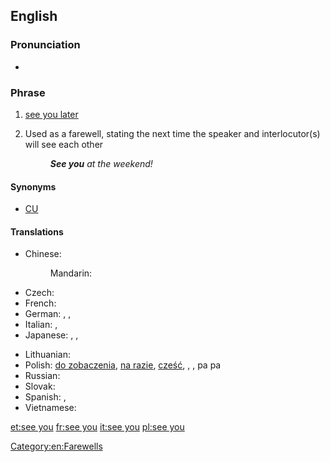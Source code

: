 ==English==
{{phrasebook|en}}

===Pronunciation===
* {{audio|En-uk-see you.ogg|Audio (UK)}}

===Phrase===
{{infl|en|phrase|head=[[see]] [[you]]}}

# {{informal}} [[see you later]]
# Used as a farewell, stating the next time the speaker and interlocutor(s) will see each other
#:'''''See you''' at the weekend!''

====Synonyms====
* [[CU]]

====Translations====
{{trans-top|see you later}}
* Chinese:
*: Mandarin: {{t|zh|拜拜|tr=báibái|sc=Hani}}
* Czech: {{t|cs|ahoj}}
* French: {{t+|fr|à plus}}
* German: {{t+|de|bis bald}}, {{t+|de|bis dann}}, {{t|de|tschüss}}
* Italian: {{t|it|arrivederci}}, {{t|it|ciao}}
* Japanese: {{t|ja|じゃあねぇ|tr=jā nē|sc=Jpan}}, {{t|ja|じゃ、また|tr=ja, mata|sc=Jpan}}, {{t|ja|またね|tr=mata ne|sc=Jpan}}
{{trans-mid}}
* Lithuanian: {{t+|lt|iki|xs=Lithuanian}}
* Polish: {{qualifier|informal}} [[do zobaczenia]], [[na razie]], [[cześć]], {{qualifier|colloquial}} {{t-|pl|nara}}, {{qualifier|familiar}} {{t-|pl|pa}}, pa pa
* Russian: {{t|ru|пока|tr=poká|sc=Cyrl}}
* Slovak: {{t|sk|ahoj}}
* Spanish: {{t-|es|nos vemos}},  {{t|es|nos veremos}}
* Vietnamese: {{t|vi|hẹn gặp lại}}
{{trans-bottom}}

[[Category:en:Farewells]]

[[et:see you]]
[[fr:see you]]
[[it:see you]]
[[pl:see you]]